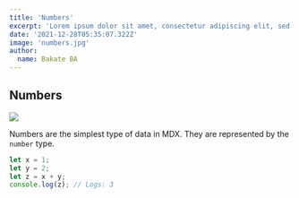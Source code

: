 ```yaml
---
title: 'Numbers'
excerpt: 'Lorem ipsum dolor sit amet, consectetur adipiscing elit, sed do eiusmod tempor incididunt ut labore et dolore magna aliqua. Praesent elementum facilisis leo vel fringilla est ullamcorper eget. At imperdiet dui accumsan sit amet nulla facilities morbi tempus.'
date: '2021-12-28T05:35:07.322Z'
image: 'numbers.jpg'
author:
  name: Bakate BA
---
```


## Numbers

<Image src="numbers.jpg" />

Numbers are the simplest type of data in MDX. They are represented by the `number` type.


```ts
let x = 1;
let y = 2;
let z = x + y;
console.log(z); // Logs: 3
```

